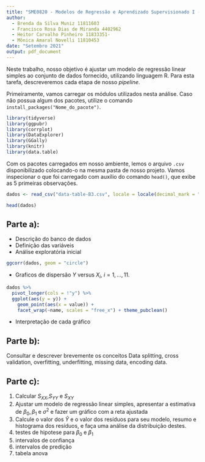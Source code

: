 ```yaml
---
title: "SME0820 - Modelos de Regressão e Aprendizado Supervisionado I - Trabalho I"
author: 
  - Brenda da Silva Muniz 11811603
  - Francisco Rosa Dias de Miranda 4402962
  - Heitor Carvalho Pinheiro 11833351-
  - Mônica Amaral Novelli 11810453
date: "Setembro 2021"
output: pdf_document
---
```



Neste trabalho, nosso objetivo é ajustar um modelo de regressão linear simples ao conjunto de dados fornecido, utilizando linguagem R. Para esta tarefa, descreveremos cada etapa de nosso *pipeline*.

Primeiramente, vamos carregar os módulos utilizados nesta análise. Caso não possua algum dos pacotes, utilize o comando `install_packages("Nome_do_pacote")`.


```r
library(tidyverse)
library(ggpubr)
library(corrplot)
library(DataExplorer)
library(GGally)
library(knitr)
library(data.table)

```

Com os pacotes carregados em nosso ambiente, lemos o arquivo `.csv` disponibilizado colocando-o na mesma pasta de nosso projeto. Vamos inspecionar o que foi carregado com auxílio do comando `head()`, que exibe as 5 primeiras observações.

```r
dados <- read_csv("data-table-B3.csv", locale = locale(decimal_mark = ","))

head(dados)
```
## Parte **a)**: 
  - Descrição do banco de dados
  - Definição das variáveis
  - Análise exploratória inicial
  
    
```r

ggcorr(dados, geom = "circle")

```

  - Graficos de dispersão $Y$ versus $X_i$, $i = 1, ..., 11.$
  
```r

dados %>%
  pivot_longer(cols = !"y") %>%
  ggplot(aes(y = y)) +
    geom_point(aes(x = value)) +
    facet_wrap(~name, scales = "free_x") + theme_pubclean()

```
  - Interpretação de cada gráfico
  
## Parte **b)**:

Consultar e descrever brevemente os conceitos Data splitting, cross validation, overfitting, underfitting, missing data, encoding data.

## Parte **c)**:
  1. Calcular $S_{XX}$,$S_{YY}$ e $S_{XY}$
  2. Ajustar um modelo de regressão linear simples, apresentar a estimativa de $\beta_0, \beta_1$ e $\sigma^2$ e fazer um gráfico com a reta ajustada
  3. Calcule o valor dos $\hat{Y}$ e o valor dos resíduos para seu modelo, resumo e histograma dos resíduos, e faça uma análise da distribuição destes.
  4. testes de hipotese para $\beta_0$ e $\beta_1$
  5. intervalos de confiança
  6. intervalos de predição
  7. tabela anova         
